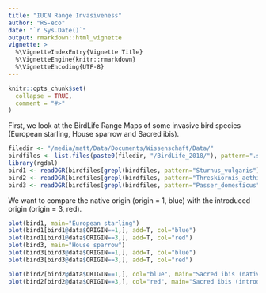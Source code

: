 ```yaml
---
title: "IUCN Range Invasiveness"
author: "RS-eco"
date: "`r Sys.Date()`"
output: rmarkdown::html_vignette
vignette: >
  %\VignetteIndexEntry{Vignette Title}
  %\VignetteEngine{knitr::rmarkdown}
  %\VignetteEncoding{UTF-8}
---
```


```r
knitr::opts_chunk$set(
  collapse = TRUE,
  comment = "#>"
)
```

First, we look at the BirdLife Range Maps of some invasive bird species (European starling, House sparrow and Sacred ibis).

```r
filedir <- "/media/matt/Data/Documents/Wissenschaft/Data/"
birdfiles <- list.files(paste0(filedir, "/BirdLife_2018/"), pattern=".shp", full.names=TRUE)
library(rgdal)
bird1 <- readOGR(birdfiles[grepl(birdfiles, pattern="Sturnus_vulgaris")]) # European starling
bird2 <- readOGR(birdfiles[grepl(birdfiles, pattern="Threskiornis_aethiopicus")]) #Sacred ibis
bird3 <- readOGR(birdfiles[grepl(birdfiles, pattern="Passer_domesticus")]) # House sparrow
```

We want to compare the native origin (origin = 1, blue) with the introduced origin (origin = 3, red).

```r
plot(bird1, main="European starling")
plot(bird1[bird1@data$ORIGIN==1,], add=T, col="blue")
plot(bird1[bird1@data$ORIGIN==3,], add=T, col="red")
plot(bird3, main="House sparrow")
plot(bird3[bird3@data$ORIGIN==1,], add=T, col="blue")
plot(bird3[bird3@data$ORIGIN==3,], add=T, col="red")
```

```r
plot(bird2[bird2@data$ORIGIN==1,], col="blue", main="Sacred ibis (native)")
plot(bird2[bird2@data$ORIGIN==3,], col="red", main="Sacred ibis (introduced)")
```
